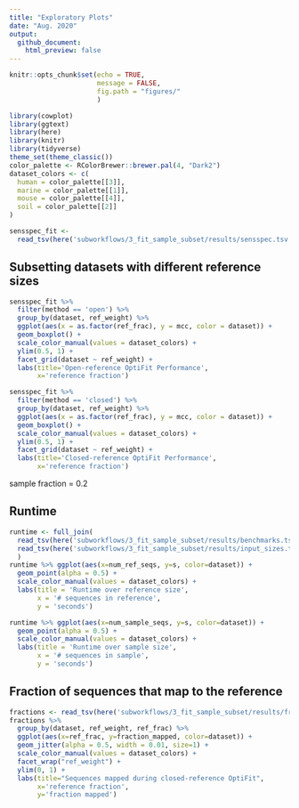 ```yaml
---
title: "Exploratory Plots"
date: "Aug. 2020"
output: 
  github_document:
    html_preview: false
---
```


```r
knitr::opts_chunk$set(echo = TRUE,
                      message = FALSE,
                      fig.path = "figures/"
                      )
```
```r
library(cowplot)
library(ggtext)
library(here)
library(knitr)
library(tidyverse)
theme_set(theme_classic())
color_palette <- RColorBrewer::brewer.pal(4, "Dark2")
dataset_colors <- c(
  human = color_palette[[3]],
  marine = color_palette[[1]],
  mouse = color_palette[[4]],
  soil = color_palette[[2]]
)
```
```r
sensspec_fit <-
  read_tsv(here('subworkflows/3_fit_sample_subset/results/sensspec.tsv'))
```

## Subsetting datasets with different reference sizes

```r
sensspec_fit %>%
  filter(method == 'open') %>% 
  group_by(dataset, ref_weight) %>%
  ggplot(aes(x = as.factor(ref_frac), y = mcc, color = dataset)) +
  geom_boxplot() +
  scale_color_manual(values = dataset_colors) +
  ylim(0.5, 1) +
  facet_grid(dataset ~ ref_weight) +
  labs(title='Open-reference OptiFit Performance',
       x='reference fraction')
```

```r
sensspec_fit %>%
  filter(method == 'closed') %>% 
  group_by(dataset, ref_weight) %>%
  ggplot(aes(x = as.factor(ref_frac), y = mcc, color = dataset)) +
  geom_boxplot() +
  scale_color_manual(values = dataset_colors) +
  ylim(0.5, 1) +
  facet_grid(dataset ~ ref_weight) +
  labs(title='Closed-reference OptiFit Performance',
       x='reference fraction')
```


sample fraction = 0.2

## Runtime
```r
runtime <- full_join(
  read_tsv(here('subworkflows/3_fit_sample_subset/results/benchmarks.tsv')),
  read_tsv(here('subworkflows/3_fit_sample_subset/results/input_sizes.tsv'))
  )
runtime %>% ggplot(aes(x=num_ref_seqs, y=s, color=dataset)) +
  geom_point(alpha = 0.5) +
  scale_color_manual(values = dataset_colors) +
  labs(title = 'Runtime over reference size',
       x = '# sequences in reference',
       y = 'seconds')
```

```r
runtime %>% ggplot(aes(x=num_sample_seqs, y=s, color=dataset)) +
  geom_point(alpha = 0.5) +
  scale_color_manual(values = dataset_colors) +
  labs(title = 'Runtime over sample size',
       x = '# sequences in sample',
       y = 'seconds')
```

## Fraction of sequences that map to the reference
```r
fractions <- read_tsv(here('subworkflows/3_fit_sample_subset/results/fraction_reads_mapped.tsv'))
fractions %>% 
  group_by(dataset, ref_weight, ref_frac) %>% 
  ggplot(aes(x=ref_frac, y=fraction_mapped, color=dataset)) +
  geom_jitter(alpha = 0.5, width = 0.01, size=1) +
  scale_color_manual(values = dataset_colors) +
  facet_wrap("ref_weight") +
  ylim(0, 1) +
  labs(title="Sequences mapped during closed-reference OptiFit",
       x='reference fraction',
       y='fraction mapped')
```